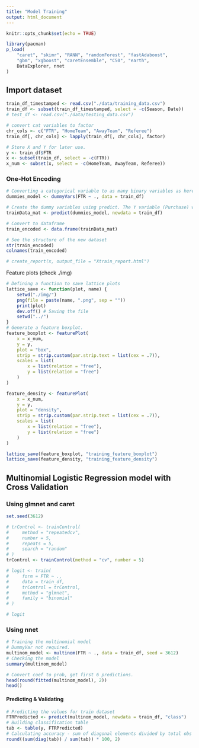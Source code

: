 ```yaml
---
title: "Model Training"
output: html_document
---
```


```r
knitr::opts_chunk$set(echo = TRUE)
```

```r
library(pacman)
p_load(
    "caret", "skimr", "RANN", "randomForest", "fastAdaboost",
    "gbm", "xgboost", "caretEnsemble", "C50", "earth",
    DataExplorer, nnet
)
```

## Import dataset
```r
train_df_timestamped <- read.csv("./data/training_data.csv")
train_df <- subset(train_df_timestamped, select = -c(Season, Date))
# test_df <- read.csv("./data/testing_data.csv")

# convert cat variables to factor
chr_cols <- c("FTR", "HomeTeam", "AwayTeam", "Referee")
train_df[, chr_cols] <- lapply(train_df[, chr_cols], factor)

# Store X and Y for later use.
y <- train_df$FTR
x <- subset(train_df, select = -c(FTR))
x_num <- subset(x, select = -c(HomeTeam, AwayTeam, Referee))
```
### One-Hot Encoding
```r
# Converting a categorical variable to as many binary variables as here are categories.
dummies_model <- dummyVars(FTR ~ ., data = train_df)

# Create the dummy variables using predict. The Y variable (Purchase) will not be present in trainData_mat.
trainData_mat <- predict(dummies_model, newdata = train_df)

# Convert to dataframe
train_encoded <- data.frame(trainData_mat)

# See the structure of the new dataset
str(train_encoded)
colnames(train_encoded)
```


```r
# create_report(x, output_file = "Xtrain_report.html")
```

Feature plots (check ./img)
```r
# Defining a function to save lattice plots
lattice_save <- function(plot, name) {
    setwd("./img/")
    png(file = paste(name, ".png", sep = ""))
    print(plot)
    dev.off() # Saving the file
    setwd("../")
}
# Generate a feature boxplot.
feature_boxplot <- featurePlot(
    x = x_num,
    y = y,
    plot = "box",
    strip = strip.custom(par.strip.text = list(cex = .7)),
    scales = list(
        x = list(relation = "free"),
        y = list(relation = "free")
    )
)

feature_density <- featurePlot(
    x = x_num,
    y = y,
    plot = "density",
    strip = strip.custom(par.strip.text = list(cex = .7)),
    scales = list(
        x = list(relation = "free"),
        y = list(relation = "free")
    )
)

lattice_save(feature_boxplot, "training_feature_boxplot")
lattice_save(feature_density, "training_feature_density")
```

## Multinomial Logistic Regression model with Cross Validation

### Using glmnet and caret
```r
set.seed(3612)

# trControl <- trainControl(
#     method = "repeatedcv",
#     number = 5,
#     repeats = 5,
#     search = "random"
# )
trControl <- trainControl(method = "cv", number = 5)

# logit <- train(
#     form = FTR ~ .,
#     data = train_df,
#     trControl = trControl,
#     method = "glmnet",
#     family = "binomial"
# )

# logit
```

### Using nnet
```r
# Training the multinomial model
# DummyVar not required.
multinom_model <- multinom(FTR ~ ., data = train_df, seed = 3612)
# Checking the model
summary(multinom_model)

# Convert coef to prob, get first 6 predictions.
head(round(fitted(multinom_model), 2))
head()
```

#### Predicting & Validating

```r
# Predicting the values for train dataset
FTRPredicted <- predict(multinom_model, newdata = train_df, "class")
# Building classification table
tab <- table(y, FTRPredicted)
# Calculating accuracy - sum of diagonal elements divided by total obs
round((sum(diag(tab)) / sum(tab)) * 100, 2)
```



